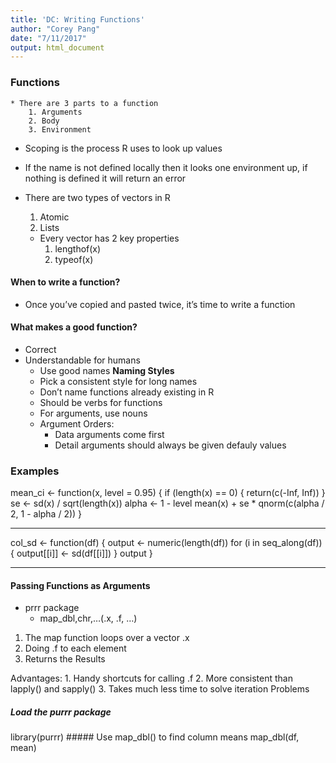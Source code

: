 ```yaml
---
title: 'DC: Writing Functions'
author: "Corey Pang"
date: "7/11/2017"
output: html_document
---
```


### Functions
    * There are 3 parts to a function
        1. Arguments
        2. Body
        3. Environment
    
* Scoping is the process R uses to look up values
* If the name is not defined locally then it looks one environment up, if nothing is defined it will return an error

* There are two types of vectors in R
    1. Atomic
    2. Lists 
    * Every vector has 2 key properties
        1. lengthof(x)
        2. typeof(x)
        
#### When to write a function?
* Once you've copied and pasted twice, it's time to write a function

#### What makes a good function?
* Correct
* Understandable for humans
    * Use good names 
    __Naming Styles__
    * Pick a consistent style for long names
    * Don't name functions already existing in R
    * Should be verbs for functions
    * For arguments, use nouns
    * Argument Orders:
        * Data arguments come first 
        * Detail arguments should always be given defauly values 
        
### Examples
mean_ci <- function(x, level = 0.95) {
  if (length(x) == 0) {
    return(c(-Inf, Inf)) 
  }
  se <- sd(x) / sqrt(length(x))
  alpha <- 1 - level
  mean(x) + se * qnorm(c(alpha / 2, 1 - alpha / 2))
}

--------------------------------------------------------

col_sd <- function(df) {
  output <- numeric(length(df))
  for (i in seq_along(df)) {
    output[[i]] <- sd(df[[i]])
  }
  output
}

--------------------------------------------------------

#### Passing Functions as Arguments
* prrr package
    * map_dbl,chr,...(.x, .f, ...)
1. The map function loops over a vector .x
2. Doing .f to each element
3. Returns the Results 

Advantages:
1. Handy shortcuts for calling .f
2. More consistent than lapply() and sapply()
3. Takes much less time to solve iteration Problems

##### Load the purrr package
library(purrr)
##### Use map_dbl() to find column means
map_dbl(df, mean)



